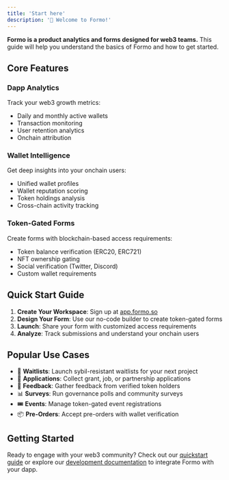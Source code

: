 ```yaml
---
title: 'Start here'
description: '👋 Welcome to Formo!'
---
```


**Formo is a product analytics and forms designed for web3 teams.** This guide will help you understand the basics of Formo and how to get started. 

## Core Features

### Dapp Analytics

Track your web3 growth metrics:

-   Daily and monthly active wallets
-   Transaction monitoring
-   User retention analytics
-   Onchain attribution

### Wallet Intelligence

Get deep insights into your onchain users:

-   Unified wallet profiles
-   Wallet reputation scoring
-   Token holdings analysis
-   Cross-chain activity tracking

### Token-Gated Forms

Create forms with blockchain-based access requirements:

-   Token balance verification (ERC20, ERC721)
-   NFT ownership gating
-   Social verification (Twitter, Discord)
-   Custom wallet requirements

## Quick Start Guide

1. **Create Your Workspace**: Sign up at [app.formo.so](https://app.formo.so)
2. **Design Your Form**: Use our no-code builder to create token-gated forms
3. **Launch**: Share your form with customized access requirements
4. **Analyze**: Track submissions and understand your onchain users

## Popular Use Cases

-   🏁 **Waitlists**: Launch sybil-resistant waitlists for your next project
-   📝 **Applications**: Collect grant, job, or partnership applications
-   💬 **Feedback**: Gather feedback from verified token holders
-   📊 **Surveys**: Run governance polls and community surveys
-   🎟️ **Events**: Manage token-gated event registrations
-   📦 **Pre-Orders**: Accept pre-orders with wallet verification

## Getting Started

Ready to engage with your web3 community? Check out our [quickstart guide](/quickstart) or explore our [development documentation](/api-reference/introduction) to integrate Formo with your dapp.
